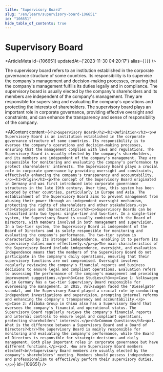 ```yaml
---
title: "Supervisory Board"
slug: "/en/learn/supervisory-board-106651"
id: "106651"
hide_table_of_contents: true
---
```



# Supervisory Board

<ArticleMeta id={106651} updatedAt={'2023-11-30 04:20:17'} alias={`[]`} />
<div className='border-solid border-b border-t-0 my-4 border-[var(--ifm-color-gray-300)]' />

The supervisory board refers to an institution established in the corporate governance structure of some countries. Its responsibility is to supervise the company's management and decision-making processes, ensuring that the company's management fulfills its duties legally and in compliance. The supervisory board is usually elected by the company's shareholders and its members are independent of the company's management. They are responsible for supervising and evaluating the company's operations and protecting the interests of shareholders. The supervisory board plays an important role in corporate governance, providing effective oversight and constraints, and can enhance the transparency and sense of responsibility of the company.

<AIContent content={`<h2>Supervisory Board</h2><h3>Definition</h3><p>A Supervisory Board is an institution established in the corporate governance structure of some countries. Its responsibility is to oversee the company's operations and decision-making processes, ensuring that the management complies with laws and regulations. The Supervisory Board is usually elected by the company's shareholders, and its members are independent of the company's management. They are responsible for monitoring and evaluating the company's performance to protect shareholders' interests. The Supervisory Board plays a crucial role in corporate governance by providing oversight and constraints, effectively enhancing the company's transparency and accountability.</p><h3>Origin</h3><p>The concept of the Supervisory Board originated in Germany and was first introduced into corporate governance structures in the late 19th century. Over time, this system has been adopted by other countries, particularly in Europe and Asia. The establishment of the Supervisory Board aims to prevent management from abusing their power through an independent oversight mechanism, protecting the rights of shareholders and other stakeholders.</p><h3>Categories and Characteristics</h3><p>Supervisory Boards can be classified into two types: single-tier and two-tier. In a single-tier system, the Supervisory Board is usually combined with the Board of Directors, with members involved in both management and supervision. In a two-tier system, the Supervisory Board is independent of the Board of Directors and is solely responsible for monitoring and evaluating the company's performance. The two-tier system is characterized by its stronger independence, enabling it to perform its supervisory duties more effectively.</p><p>The main characteristics of the Supervisory Board include independence, oversight, and evaluation. Independence means that the members of the Supervisory Board do not participate in the company's daily operations, ensuring that their supervisory functions are not compromised. Oversight involves regularly reviewing the company's financial reports and business decisions to ensure legal and compliant operations. Evaluation refers to assessing the performance of the company's management and providing improvement suggestions.</p><h3>Case Studies</h3><p>Case 1: Volkswagen AG in Germany has a two-tier Supervisory Board responsible for overseeing the management. In 2015, Volkswagen faced the 'Dieselgate' scandal, and the Supervisory Board played a crucial role by conducting independent investigations and supervision, prompting internal reforms and enhancing the company's transparency and accountability.</p><p>Case 2: Alibaba Group in China also has a Supervisory Board that oversees the company's financial and operational status. The Supervisory Board regularly reviews the company's financial reports and internal controls to ensure legal and compliant operations, protecting shareholders' interests.</p><h3>Common Questions</h3><p>1. What is the difference between a Supervisory Board and a Board of Directors?<br/>The Supervisory Board is mainly responsible for monitoring and evaluating the company's performance, while the Board of Directors is responsible for strategic decisions and daily management. Both play important roles in corporate governance but have different functions.</p><p>2. How are Supervisory Board members elected?<br/>Supervisory Board members are usually elected by the company's shareholders' meeting. Members should possess independence and professionalism to effectively perform their supervisory duties.</p>`} id={106651} />
